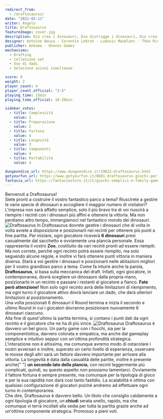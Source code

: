```yaml
---
redirect_from:
  - /draftosaurus/
date: "2022-02-11"
writer: Angelo
title: Draftosaurus
featureImage: cover.jpg
description: Dio crea i dinosauri, Dio distrugge i dinosauri, Dio crea l'uomo, l'uomo distrugge Dio, l'uomo crea i dinosauri.
designer: Antoine Bauza - Corentin Lebrat - Ludovic Maublanc - Théo Rivière
publisher: Ankama - Ghenos Games
mechanisms:
  - Drafting
  - Collezione set
  - Uso di dadi
  - Selezione azioni simultanea

score: 8
weight: 2
player_count: 4
player_count_official: "2-5"
playing_time: 15min
playing_time_official: 10-20min

sidebar_votes:
  - title: Complessità
    value: 2
  - title: Preparazione
    value: 2
  - title: Fortuna
    value: 4
  - title: Longevità
    value: 3
  - title: Componenti
    value: 4
  - title: Portabilità
    value: 4

dungeondice_url: https://www.dungeondice.it/19622-draftosaurus.html
getyourfun_url: https://www.getyourfun.it/0681-draftosaurus-giochi-per-famiglia.html
fantasia_url: https://fantasiastore.it/it/giochi-semplici-e-family-games/6480-draftosaurus.html
---
```


<Setting>
  Benvenuti a Draftosaurus!
  <br />
  Siete pronti a costruire il vostro fantastico parco a tema? Riuscirete a
  gestire le varie specie di dinosauri e accogliere il maggior numero di
  visitatori? L'impresa non sarà affatto semplice; solo il più bravo tra di voi
  riuscirà a riempire i recinti con i dinosauri più affini e ottenere la
  vittoria. Ma non perdiamo altro tempo, immergiamoci nel fantastico mondo dei
  dinosauri.
</Setting>

<img src="./game1.jpg" alt="Draftosaurus" />

<Rules>
  In Draftosaurus dovrete gestire i dinosauri che di volta in volta avrete a
  disposizione e posizionarli nei recinti per ottenere più punti a fine partita.
  Per iniziare, ogni giocatore riceverà <strong>6 dinosauri</strong> presi
  casualmente dal sacchetto e ovviamente una plancia personale. Essa rappresenta
  il vostro <strong>Zoo</strong>, costituito da vari recinti pronti ad essere
  riempiti. Ma non correte, perché ogni recinto potrà essere riempito, ma solo
  seguendo alcune regole, e inoltre vi farà ottenere punti vittoria in maniera
  diversa. Starà a voi gestire i dinosauri e posizionarli nelle abitazioni
  migliori per il vostro grandioso parco a tema. Come fa intuire anche la
  parola, <strong>Draftosaurus</strong>, si basa sulla meccanica del draft.
  Infatti, ogni giocatore, in contemporanea, dovrà scegliere un dinosauro dalla
  propria mano, posizionarlo in un recinto e passare i restanti al giocatore a
  fianco. <strong>Fate però attenzione!</strong> Non solo ogni recinto avrà
  delle limitazioni di riempimento, ma ogni turno il giocatore attivo dovrà
  lanciare un dado, che darà ulteriori limitazioni al posizionamento.
  <br />
  Una volta posizionati 6 dinosauri il Round termina e inizia il secondo e
  ultimo Round in cui i giocatori dovranno posizionare nuovamente 6 dinosauri
  ciascuno.
  <br />
  Alla fine di quest'ultimo la partita termina, si contano i punti dati da ogni
  recinto e il giocatore che ne ha di più vince.
</Rules>

<img src="./game2.jpg" alt="Draftosaurus" />

<Feedback>
  Draftosaurus è davvero un bel gioco. Un party game con i fiocchi, sia per la
  componentistica, davvero colorata e simpatica, ma anche dal gameplay semplice
  e intuitivo seppur con un'ottima profondità strategica. L'interazione non è
  altissima, ma comunque avremo modo di ostacolare i nostri avversari e inoltre,
  superato un certo livello di esperienza, osservare le mosse degli altri sarà
  un fattore davvero importante per arrivare alla vittoria. La longevità è data
  dalla casualità delle partite, inoltre è presente anche{" "}
  <strong>un secondo lato della plancia</strong>, con recinti leggermente più
  complicati, quindi, su questo aspetto non possiamo lamentarci. Ovviamente il
  fattore fortuna è sempre presente, ma comunque per la tipologia di gioco e per
  la sua rapidità non darà così tanto fastidio. La scalabilità è ottima con
  qualsiasi configurazione di giocatori poiché andremo ad effettuare ogni turno
  in contemporanea.
  <br />
  Che dire, Draftosaurus è davvero bello. Un titolo che consiglio caldamente a
  ogni tipologia di giocatore, un <strong>chiudi</strong> serata snello, rapido,
  ma che comunque vi terrà incollati alla sedia per tutta la partita grazie
  anche ad un'ottima componente strategica. Promosso a pieni voti.
</Feedback>

<Instagram id="CZ1McUMjHpC" />
